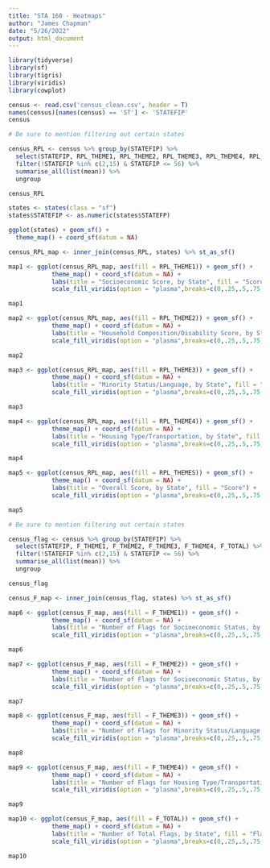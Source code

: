 ---
title: "STA 160 - Heatmaps"
author: "James Chapman"
date: "5/26/2022"
output: html_document
---

```{r results = "hide"}
library(tidyverse)
library(sf)
library(tigris)
library(viridis)
library(cowplot)
```

```{r}
census <- read.csv('census_clean.csv', header = T)
names(census)[names(census) == 'ST'] <- 'STATEFIP'
census
```

```{r}
# Be sure to mention filtering out certain states

census_RPL <- census %>% group_by(STATEFIP) %>% 
  select(STATEFIP, RPL_THEME1, RPL_THEME2, RPL_THEME3, RPL_THEME4, RPL_THEMES) %>% 
  filter(!STATEFIP %in% c(2,15) & STATEFIP <= 56) %>% 
  summarise_all(list(mean)) %>% 
  ungroup

census_RPL
```

```{r}
states <- states(class = "sf")
states$STATEFIP <- as.numeric(states$STATEFP)

ggplot(states) + geom_sf() +
  theme_map() + coord_sf(datum = NA)
```

```{r}
census_RPL_map <- inner_join(census_RPL, states) %>% st_as_sf()
```


```{r}
map1 <- ggplot(census_RPL_map, aes(fill = RPL_THEME1)) + geom_sf() +
            theme_map() + coord_sf(datum = NA) +
            labs(title = "Socioeconomic Score, by State", fill = "Score") +
            scale_fill_viridis(option = "plasma",breaks=c(0,.25,.5,.75,1),labels=c(0,.25,.5,.75,1),limits=c(0,1))

map1

map2 <- ggplot(census_RPL_map, aes(fill = RPL_THEME2)) + geom_sf() +
            theme_map() + coord_sf(datum = NA) +
            labs(title = "Household Composition/Disability Score, by State", fill = "Score") +
            scale_fill_viridis(option = "plasma",breaks=c(0,.25,.5,.75,1),labels=c(0,.25,.5,.75,1),limits=c(0,1))

map2

map3 <- ggplot(census_RPL_map, aes(fill = RPL_THEME3)) + geom_sf() +
            theme_map() + coord_sf(datum = NA) +
            labs(title = "Minority Status/Language, by State", fill = "Score") +
            scale_fill_viridis(option = "plasma",breaks=c(0,.25,.5,.75,1),labels=c(0,.25,.5,.75,1),limits=c(0,1))

map3

map4 <- ggplot(census_RPL_map, aes(fill = RPL_THEME4)) + geom_sf() +
            theme_map() + coord_sf(datum = NA) +
            labs(title = "Housing Type/Transportation, by State", fill = "Score") +
            scale_fill_viridis(option = "plasma",breaks=c(0,.25,.5,.75,1),labels=c(0,.25,.5,.75,1),limits=c(0,1))

map4

map5 <- ggplot(census_RPL_map, aes(fill = RPL_THEMES)) + geom_sf() +
            theme_map() + coord_sf(datum = NA) +
            labs(title = "Overall Score, by State", fill = "Score") +
            scale_fill_viridis(option = "plasma",breaks=c(0,.25,.5,.75,1),labels=c(0,.25,.5,.75,1),limits=c(0,1))

map5
```

```{r}
# Be sure to mention filtering out certain states

census_flag <- census %>% group_by(STATEFIP) %>% 
  select(STATEFIP, F_THEME1, F_THEME2, F_THEME3, F_THEME4, F_TOTAL) %>% 
  filter(!STATEFIP %in% c(2,15) & STATEFIP <= 56) %>% 
  summarise_all(list(mean)) %>% 
  ungroup

census_flag
```

```{r}
census_F_map <- inner_join(census_flag, states) %>% st_as_sf()
```


```{r}
map6 <- ggplot(census_F_map, aes(fill = F_THEME1)) + geom_sf() +
            theme_map() + coord_sf(datum = NA) +
            labs(title = "Number of Flags for Socioeconomic Status, by State", fill = "Flags") +
            scale_fill_viridis(option = "plasma",breaks=c(0,.25,.5,.75,1),labels=c(0,.25,.5,.75,1),limits=c(0,1))

map6

map7 <- ggplot(census_F_map, aes(fill = F_THEME2)) + geom_sf() +
            theme_map() + coord_sf(datum = NA) +
            labs(title = "Number of Flags for Socioeconomic Status, by State", fill = "Flags") +
            scale_fill_viridis(option = "plasma",breaks=c(0,.25,.5,.75,1),labels=c(0,.25,.5,.75,1),limits=c(0,1))

map7

map8 <- ggplot(census_F_map, aes(fill = F_THEME3)) + geom_sf() +
            theme_map() + coord_sf(datum = NA) +
            labs(title = "Number of Flags for Minority Status/Language, by State", fill = "Flags") +
            scale_fill_viridis(option = "plasma",breaks=c(0,.25,.5,.75,1),labels=c(0,.25,.5,.75,1),limits=c(0,1))

map8

map9 <- ggplot(census_F_map, aes(fill = F_THEME4)) + geom_sf() +
            theme_map() + coord_sf(datum = NA) +
            labs(title = "Number of Flags for Housing Type/Transportation, by State", fill = "Flags") +
            scale_fill_viridis(option = "plasma",breaks=c(0,.25,.5,.75,1),labels=c(0,.25,.5,.75,1),limits=c(0,1))

map9

map10 <- ggplot(census_F_map, aes(fill = F_TOTAL)) + geom_sf() +
            theme_map() + coord_sf(datum = NA) +
            labs(title = "Number of Total Flags, by State", fill = "Flags") +
            scale_fill_viridis(option = "plasma",breaks=c(0,.25,.5,.75,1),labels=c(0,.25,.5,.75,1),limits=c(0,1))

map10
```

























